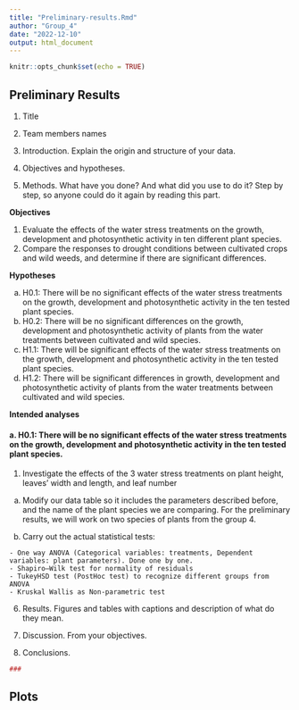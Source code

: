 ```yaml
---
title: "Preliminary-results.Rmd"
author: "Group_4"
date: "2022-12-10"
output: html_document
---
```


```r
knitr::opts_chunk$set(echo = TRUE)
```

## Preliminary Results

1. Title

2. Team members names

3. Introduction. Explain the origin and structure of your data.

4. Objectives and hypotheses.

5. Methods. What have you done? And what did you use to do it? Step by step, so anyone could do it again by reading this part.

**Objectives**

1. Evaluate the effects of the water stress treatments on the growth, development and photosynthetic activity in ten different plant species.
2. Compare the responses to drought conditions between cultivated crops and wild weeds, and determine if there are significant differences.

**Hypotheses**

a. H0.1: There will be no significant effects of the water stress treatments on the growth, development and photosynthetic activity in the ten tested plant species. 
b. H0.2: There will be no significant differences on the growth, development and photosynthetic activity of plants from the water treatments between cultivated and wild species. 
c. H1.1: There will be significant effects of the water stress treatments on the growth, development and photosynthetic activity in the ten tested plant species. 
d. H1.2: There will be significant differences in growth, development and photosynthetic activity of plants from the water treatments between cultivated and wild species.

**Intended analyses**

#### a. H0.1: There will be no significant effects of the water stress treatments on the growth, development and photosynthetic activity in the ten tested plant species.

 1. Investigate the effects of the 3 water stress treatments on plant height, leaves' width and length, and leaf number
 
  a. Modify our data table so it includes the parameters described before, and the name of the plant species we are comparing. For the preliminary results, we will work on two species of plants from the group 4. 
  
  b. Carry out the actual statistical tests:

    - One way ANOVA (Categorical variables: treatments, Dependent variables: plant parameters). Done one by one.
    - Shapiro–Wilk test for normality of residuals 
    - TukeyHSD test (PostHoc test) to recognize different groups from ANOVA
    - Kruskal Wallis as Non-parametric test

6. Results. Figures and tables with captions and description of what do they mean.

7. Discussion. From your objectives.

8. Conclusions.

```r
###
```

## Plots


